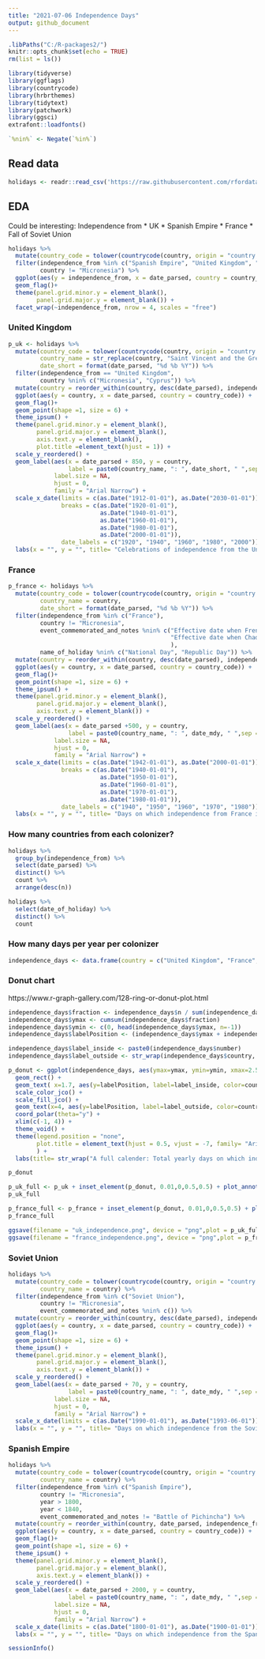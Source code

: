 ```yaml
---
title: "2021-07-06 Independence Days"
output: github_document
---
```


```r
.libPaths("C:/R-packages2/")
knitr::opts_chunk$set(echo = TRUE)
rm(list = ls())
```

```r
library(tidyverse)
library(ggflags)
library(countrycode)
library(hrbrthemes)
library(tidytext)
library(patchwork)
library(ggsci)
extrafont::loadfonts()

`%nin%` <- Negate(`%in%`)
```

## Read data 

```r
holidays <- readr::read_csv('https://raw.githubusercontent.com/rfordatascience/tidytuesday/master/data/2021/2021-07-06/holidays.csv')
```

## EDA 


Could be interesting: Independence from
* UK
* Spanish Empire
* France
* Fall of Soviet Union


```r
holidays %>% 
  mutate(country_code = tolower(countrycode(country, origin = "country.name", destination = "iso2c"))) %>% 
  filter(independence_from %in% c("Spanish Empire", "United Kingdom", "Soviet Union", "France"),
         country != "Micronesia") %>% 
  ggplot(aes(y = independence_from, x = date_parsed, country = country_code)) +
  geom_flag()+
  theme(panel.grid.minor.y = element_blank(),
        panel.grid.major.y = element_blank()) +
  facet_wrap(~independence_from, nrow = 4, scales = "free")
```


### United Kingdom 
```r
p_uk <- holidays %>% 
  mutate(country_code = tolower(countrycode(country, origin = "country.name", destination = "iso2c")),
         country_name = str_replace(country, "Saint Vincent and the Grenadines", "St Vincent at. Grndns"),
         date_short = format(date_parsed, "%d %b %Y")) %>% 
  filter(independence_from == "United Kingdom",
         country %nin% c("Micronesia", "Cyprus")) %>% 
  mutate(country = reorder_within(country, desc(date_parsed), independence_from)) %>% 
  ggplot(aes(y = country, x = date_parsed, country = country_code)) +
  geom_flag()+
  geom_point(shape =1, size = 6) +
  theme_ipsum() +
  theme(panel.grid.minor.y = element_blank(),
        panel.grid.major.y = element_blank(),
        axis.text.y = element_blank(),
        plot.title =element_text(hjust = 1)) +
  scale_y_reordered() + 
  geom_label(aes(x = date_parsed + 850, y = country,
                 label = paste0(country_name, ": ", date_short, " ",sep = "")),
             label.size = NA,
             hjust = 0,
             family = "Arial Narrow") +
  scale_x_date(limits = c(as.Date("1912-01-01"), as.Date("2030-01-01")), 
               breaks = c(as.Date("1920-01-01"),
                          as.Date("1940-01-01"),
                          as.Date("1960-01-01"),
                          as.Date("1980-01-01"),
                          as.Date("2000-01-01")),
               date_labels = c("1920", "1940", "1960", "1980", "2000")) +
  labs(x = "", y = "", title= "Celebrations of independence from the United Kingdom")
```

### France

```r
p_france <- holidays %>% 
  mutate(country_code = tolower(countrycode(country, origin = "country.name", destination = "iso2c")),
         country_name = country,
         date_short = format(date_parsed, "%d %b %Y")) %>% 
  filter(independence_from %in% c("France"),
         country != "Micronesia",
         event_commemorated_and_notes %nin% c("Effective date when French Upper Volta became an autonomous republic in the French Community",
                                              "Effective date when Chad became an autonomous republic in the French Community[36]"
                                              ),
         name_of_holiday %nin% c("National Day", "Republic Day")) %>% 
  mutate(country = reorder_within(country, desc(date_parsed), independence_from)) %>% 
  ggplot(aes(y = country, x = date_parsed, country = country_code)) +
  geom_flag()+
  geom_point(shape =1, size = 6) +
  theme_ipsum() +
  theme(panel.grid.minor.y = element_blank(),
        panel.grid.major.y = element_blank(),
        axis.text.y = element_blank()) +
  scale_y_reordered() +
  geom_label(aes(x = date_parsed +500, y = country,
                 label = paste0(country_name, ": ", date_mdy, " ",sep = "")),
             label.size = NA,
             hjust = 0,
             family = "Arial Narrow") +
  scale_x_date(limits = c(as.Date("1942-01-01"), as.Date("2000-01-01")), 
               breaks = c(as.Date("1940-01-01"),
                          as.Date("1950-01-01"),
                          as.Date("1960-01-01"),
                          as.Date("1970-01-01"),
                          as.Date("1980-01-01")),
               date_labels = c("1940", "1950", "1960", "1970", "1980")) +
  labs(x = "", y = "", title= "Days on which independence from France is celebrated", caption = "Haiti: January 1, 1804")
```

### How many countries from each colonizer?

```r
holidays %>% 
  group_by(independence_from) %>% 
  select(date_parsed) %>%
  distinct() %>% 
  count %>% 
  arrange(desc(n))

holidays %>% 
  select(date_of_holiday) %>% 
  distinct() %>% 
  count

```

### How many days per year per colonizer

```r
independence_days <- data.frame(country = c("United Kingdom", "France", "Spanish Empire", "Soviet Union", "Ottoman Empire", "Portugal", "All others"), number = c(46,22,13,11,7,7,29) )
```


### Donut chart

https://www.r-graph-gallery.com/128-ring-or-donut-plot.html

```r
independence_days$fraction <- independence_days$n / sum(independence_days$n)
independence_days$ymax <- cumsum(independence_days$fraction)
independence_days$ymin <- c(0, head(independence_days$ymax, n=-1))
independence_days$labelPosition <- (independence_days$ymax + independence_days$ymin) / 2

independence_days$label_inside <- paste0(independence_days$number)
independence_days$label_outside <- str_wrap(independence_days$country, width =10)

p_donut <- ggplot(independence_days, aes(ymax=ymax, ymin=ymin, xmax=2.5, xmin=1, fill=country)) +
  geom_rect() +
  geom_text( x=1.7, aes(y=labelPosition, label=label_inside, color=country), size=4, color = "white", family= "Arial Narrow") + 
  scale_color_jco() +
  scale_fill_jco() +
  geom_text(x=4, aes(y=labelPosition, label=label_outside, color=country), size=3.5, family= "Arial Narrow", lineheight = 0.9) +
  coord_polar(theta="y") +
  xlim(c(-1, 4)) +
  theme_void() +
  theme(legend.position = "none",
        plot.title = element_text(hjust = 0.5, vjust = -7, family= "Arial Narrow", size = 12),
        ) +
  labs(title= str_wrap("A full calender: Total yearly days on which independence from former hegemons is celebrated", width = 30))

p_donut
```



```r
p_uk_full <- p_uk + inset_element(p_donut, 0.01,0,0.5,0.5) + plot_annotation(caption = "Data = Wikipedia | Graphic: @TannerFlorian") + theme(plot.caption = element_text(family = "Arial Narrow", vjust = 10))
p_uk_full
```
```r
p_france_full <- p_france + inset_element(p_donut, 0.01,0,0.5,0.5) + plot_annotation(caption = "Data = Wikipedia | Graphic: @TannerFlorian") + theme(plot.caption = element_text(family = "Arial Narrow", vjust = 10))
p_france_full
```


```r
ggsave(filename = "uk_independence.png", device = "png",plot = p_uk_full, units = "cm", height = 30, width = 16, limitsize = FALSE)
ggsave(filename = "france_independence.png", device = "png",plot = p_france, units = "cm", height = 20, width = 16, limitsize = FALSE)
```


### Soviet Union 

```r
holidays %>% 
  mutate(country_code = tolower(countrycode(country, origin = "country.name", destination = "iso2c")),
         country_name = country) %>% 
  filter(independence_from %in% c("Soviet Union"),
         country != "Micronesia",
         event_commemorated_and_notes %nin% c()) %>% 
  mutate(country = reorder_within(country, desc(date_parsed), independence_from)) %>% 
  ggplot(aes(y = country, x = date_parsed, country = country_code)) +
  geom_flag()+
  geom_point(shape =1, size = 6) +
  theme_ipsum() +
  theme(panel.grid.minor.y = element_blank(),
        panel.grid.major.y = element_blank(),
        axis.text.y = element_blank()) +
  scale_y_reordered() +
  geom_label(aes(x = date_parsed + 70, y = country,
                 label = paste0(country_name, ": ", date_mdy, " ",sep = "")),
             label.size = NA,
             hjust = 0,
             family = "Arial Narrow") +
  scale_x_date(limits = c(as.Date("1990-01-01"), as.Date("1993-06-01"))) +
  labs(x = "", y = "", title= "Days on which independence from the Soviet Union is celebrated")
```

### Spanish Empire

```r
holidays %>% 
  mutate(country_code = tolower(countrycode(country, origin = "country.name", destination = "iso2c")),
         country_name = country) %>% 
  filter(independence_from %in% c("Spanish Empire"),
         country != "Micronesia",
         year > 1800,
         year < 1840,
         event_commemorated_and_notes != "Battle of Pichincha") %>% 
  mutate(country = reorder_within(country, date_parsed, independence_from)) %>% 
  ggplot(aes(y = country, x = date_parsed, country = country_code)) +
  geom_flag()+
  geom_point(shape =1, size = 6) +
  theme_ipsum() +
  theme(panel.grid.minor.y = element_blank(),
        panel.grid.major.y = element_blank(),
        axis.text.y = element_blank()) +
  scale_y_reordered() +
  geom_label(aes(x = date_parsed + 2000, y = country,
                 label = paste0(country_name, ": ", date_mdy, " ",sep = "")),
             label.size = NA,
             hjust = 0,
             family = "Arial Narrow") +
  scale_x_date(limits = c(as.Date("1800-01-01"), as.Date("1900-01-01")))+
  labs(x = "", y = "", title= "Days on which independence from the Spanish Empire is celebrated")
```

```r
sessionInfo()
```


